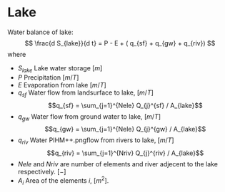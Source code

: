 # Lake

Water balance of lake:
$$
  \frac{d S_{lake}}{d t} = P - E + ( q_{sf} +  q_{gw} + q_{riv})
$$
where 

- $S_{lake}$ Lake water storage  [$m$]
- $P$ Precipitation [$m/T$]
- $E$ Evaporation from lake [$m/T$]
- $q_{sf}$ Water flow from landsurface to lake, [$m/T$] $$q_{sf} = \sum_{j=1}^{Nele} Q_{j}^{sf} / A_{lake}$$
- $q_{gw}$ Water flow from ground water to lake, [$m/T$] $$q_{gw} = \sum_{j=1}^{Nele} Q_{j}^{gw} / A_{lake}$$
- $q_{riv}$  Water PIHM++.pngflow from rivers to lake, [$m/T$] $$q_{riv} = \sum_{j=1}^{Nriv} Q_{j}^{riv} / A_{lake}$$
- $Nele$ and $Nriv$ are number of elements and river adjecent to the lake respectively. [$-$]
- $A_i$ Area of the elements $i$, [$m^2$].
